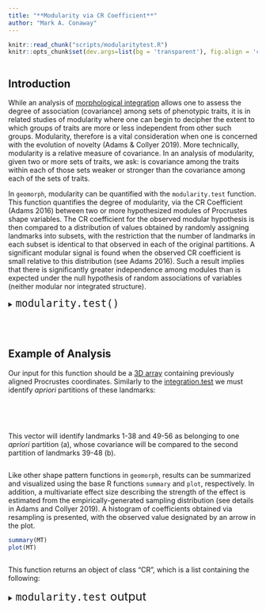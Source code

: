 ```yaml
---
title: "**Modularity via CR Coefficient**"
author: "Mark A. Conaway"
---
```


```r
knitr::read_chunk("scripts/modularitytest.R")
knitr::opts_chunk$set(dev.args=list(bg = 'transparent'), fig.align = 'center', class.source = ".custom-inline", class.output = ".custom-inline")
```

```r

```

## **Introduction** 

While an analysis of [morphological integration]() allows one to assess the degree of association (covariance) among sets of phenotypic traits, it is in related studies of modularity where one can begin to decipher the extent to which groups of traits are more or less independent from other such groups. Modularity, therefore is a vital consideration when one is concerned with the evolution of novelty (Adams & Collyer 2019). More technically, modularity is a relative measure of covariance. In an analysis of modularity, given two or more sets of traits, we ask: is covariance among the traits within each of those sets weaker or stronger than the covariance among each of the sets of traits.

In `geomorph`, modularity can be quantified with the `modularity.test` function. This function quantifies the degree of modularity, via the CR Coefficient (Adams 2016) between two or more hypothesized modules of Procrustes shape variables. The CR coefficient for the observed modular hypothesis is then compared to a distribution of values obtained by randomly assigning landmarks into subsets, with the restriction that the number of landmarks in each subset is identical to that observed in each of the original partitions. A significant modular signal is found when the observed CR coefficient is small relative to this distribution (see Adams 2016). Such a result implies that there is significantly greater independence among modules than is expected under the null hypothesis of random associations of variables (neither modular nor integrated structure).

<div class = "func">
<details>
  <summary> <font size="+2"> `modularity.test()` </font> </summary>
  
* $A$: A 3D array (p x k x n) containing Procrustes shape variables for all specimens, or a matrix (n x variables)
* $partition.gp$: A list of which landmarks (or variables) belong in which partition: (e.g. A, A, A, B, B, B, C, C, C)
* $iter$: Number of iterations for significance testing
* $CI$: A logical argument indicating whether bootstrapping should be used for estimating confidence intervals
* $seed$: An optional argument for setting the seed for random permutations of the resampling procedure. If left NULL (the default), the exact same P-values will be found for repeated runs of the analysis (with the same number of iterations). If seed = "random", a random seed will be used, and P-values will vary. One can also specify an integer for specific seed values, which might be of interest for advanced users.
* $opt.rot$: 	A logical argument for whether the optimal rotation for CR should be used for landmark data (default = TRUE) 
* $print.progress$: A logical value to indicate whether a progress bar should be printed to the screen. This is helpful for long-running analyses.

</details>
</div>
<br></br>

## **Example of Analysis**

Our input for this function should be a [3D array]() containing previously aligned Procrustes coordinates. Similarly to the [integration.test]() we must identify $a priori$ partitions of these landmarks:

<div class = "code">
```r

```
</div>
<br></br>

This vector will identify landmarks 1-38 and 49-56 as belonging to one $a priori$ partition (a), whose covariance will be compared to the second partition of landmarks 39-48 (b).

<div class = "code">
```r

```
</div>

Like other shape pattern functions in `geomorph`, results can be summarized and visualized using the base R functions `summary` and `plot`, respectively. In addition, a multivariate effect size describing the strength of the effect is estimated from the empirically-generated sampling distribution (see details in Adams and Collyer 2019). A histogram of coefficients obtained via resampling is presented, with the observed value designated by an arrow in the plot.

<div class = "code">
```r
summary(MT)
plot(MT) 
```
</div>

```r

```


This function returns an object of class "CR", which is a list containing the following:

<div class = "func">
<details>
  <summary> <font size="+2"> `modularity.test` output </font> </summary>
  
* $CR$:	Covariance ratio: The estimate of the observed modular signal.
* $CInterval$: The bootstrapped 95 percent confidence intervals of the CR, if CI = TRUE.
* $CR.boot$: The bootstrapped CR values, if CI = TRUE
* $P.value$:	The empirically calculated P-value from the resampling procedure.
* $Effect.Size$:	The multivariate effect size associated with sigma.d.ratio.
* $CR.mat$:	For more than two partitions, the pairwise CRs among partitions.
* $random.CR$:	The CR calculated in each of the random permutations of the resampling procedure.
* $permutations$:	The number of random permutations used in the resampling procedure.
* $call$:	The match call (input code).

</details>
</div>
<br></br>